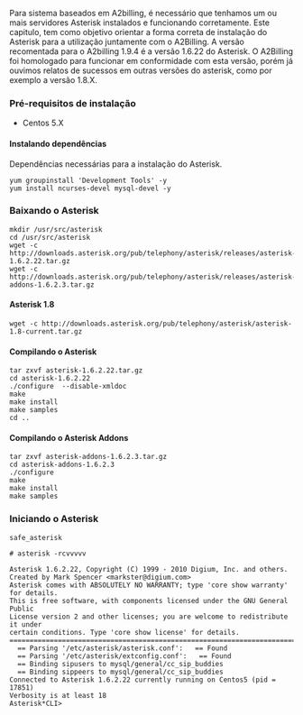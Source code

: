Para sistema baseados em A2billing, é necessário que tenhamos  um ou mais servidores Asterisk instalados e funcionando corretamente.
Este capitulo, tem como objetivo orientar a forma correta de instalação do Asterisk para a utilização juntamente com o A2Billing.
A versão recomentada para o A2billing 1.9.4 é a versão 1.6.22 do Asterisk. O A2Billing foi homologado para funcionar em conformidade com esta versão, porém já ouvimos relatos de sucessos em outras versões do asterisk, como por exemplo a versão 1.8.X.
<br>

===Pré-requisitos de instalação===

* Centos 5.X<br>

====Instalando dependências====

Dependências necessárias para a instalação do Asterisk.

<pre>
yum groupinstall 'Development Tools' -y
yum install ncurses-devel mysql-devel -y
</pre>

===Baixando o Asterisk===

<pre>
mkdir /usr/src/asterisk
cd /usr/src/asterisk
wget -c http://downloads.asterisk.org/pub/telephony/asterisk/releases/asterisk-1.6.2.22.tar.gz
wget -c http://downloads.asterisk.org/pub/telephony/asterisk/releases/asterisk-addons-1.6.2.3.tar.gz
</pre>

====Asterisk 1.8====

<pre>
wget -c http://downloads.asterisk.org/pub/telephony/asterisk/asterisk-1.8-current.tar.gz
</pre>


====Compilando o Asterisk====
<pre>
tar zxvf asterisk-1.6.2.22.tar.gz
cd asterisk-1.6.2.22
./configure  --disable-xmldoc
make
make install
make samples
cd ..
</pre>

====Compilando o Asterisk Addons====
<pre>
tar zxvf asterisk-addons-1.6.2.3.tar.gz
cd asterisk-addons-1.6.2.3
./configure
make
make install
make samples
</pre>

===Iniciando o Asterisk===

<pre>
safe_asterisk

# asterisk -rcvvvvv

Asterisk 1.6.2.22, Copyright (C) 1999 - 2010 Digium, Inc. and others.
Created by Mark Spencer <markster@digium.com>
Asterisk comes with ABSOLUTELY NO WARRANTY; type 'core show warranty' for details.
This is free software, with components licensed under the GNU General Public
License version 2 and other licenses; you are welcome to redistribute it under
certain conditions. Type 'core show license' for details.
=========================================================================
  == Parsing '/etc/asterisk/asterisk.conf':   == Found
  == Parsing '/etc/asterisk/extconfig.conf':   == Found
  == Binding sipusers to mysql/general/cc_sip_buddies
  == Binding sippeers to mysql/general/cc_sip_buddies
Connected to Asterisk 1.6.2.22 currently running on Centos5 (pid = 17851)
Verbosity is at least 18
Asterisk*CLI> 
</pre>